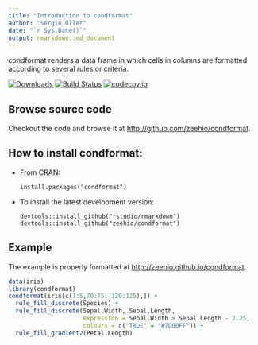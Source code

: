 ```yaml
---
title: "Introduction to condformat"
author: "Sergio Oller"
date: "`r Sys.Date()`"
output: rmarkdown::md_document
---
```


condformat renders a data frame in which
cells in columns are formatted according to several rules or criteria.

[![Downloads](http://cranlogs.r-pkg.org/badges/condformat)](http://cran.rstudio.com/web/packages/condformat/index.html)
[![Build Status](https://travis-ci.org/zeehio/condformat.svg?branch=master)](https://travis-ci.org/zeehio/condformat)
[![codecov.io](https://codecov.io/github/zeehio/condformat/coverage.svg?branch=master)](https://codecov.io/github/zeehio/condformat)

## Browse source code

Checkout the code and browse it at
[http://github.com/zeehio/condformat](http://github.com/zeehio/condformat).

## How to install condformat:

* From CRAN: 

    ```
    install.packages("condformat")
    ```

* To install the latest development version: 

    ```
    devtools::install_github("rstudio/rmarkdown")
    devtools::install_github("zeehio/condformat")
    ```

## Example

The example is properly formatted at
[http://zeehio.github.io/condformat](http://zeehio.github.io/condformat).

```r
data(iris)
library(condformat)
condformat(iris[c(1:5,70:75, 120:125),]) +
  rule_fill_discrete(Species) + 
  rule_fill_discrete(Sepal.Width, Sepal.Length,
                     expression = Sepal.Width > Sepal.Length - 2.25,
                     colours = c("TRUE" = "#7D00FF")) + 
  rule_fill_gradient2(Petal.Length)
```

